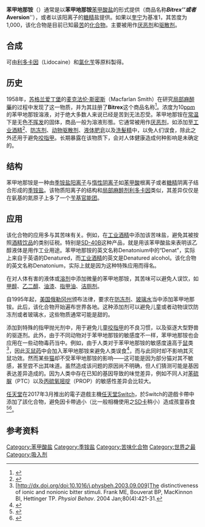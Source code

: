 {{chembox
| 名称= 苯甲地那铵
| 英文名称=Denatonium benzoate
| ImageFile1=Denatonium chemical structure.png
| ImageSize=
| ImageFile2=Denatonium benzoate chemical structure part 2.png
| ImageSize2= 100px
| IUPAC英=phenylmethyl-[2-[(2,6-dimethylphenyl)amino]-2-oxoethyl]-diethylammonium benzoate
| IUPAC中=苯甲基-[2-[(2,6-二甲苯基)氨基]-2-乙酰基]-二乙铵苯甲酸盐
| 别名=地那铵苯甲酸盐
| Section1= {{Chembox 识别
| CASNo_Ref = {{cascite|correct|CAS}}
| CAS号=3734-33-6
| PubChem=19518
| SMILES=CC[N+](CC)(CC1=CC=CC=C1)CC(=O)NC2= C(C=CC=C2C)C.C1=CC=C(C=C1)C(=O)[O-]
| SMILES2 = O=C(Nc1c(cccc1C)C)C[N+](Cc2ccccc2)(CC)CC.[O-]C(=O)c1ccccc1
| ChemSpiderID_Ref = {{chemspidercite|correct|chemspider}}
| ChemSpiderID = 18392
| ChEMBL_Ref = {{ebicite|changed|EBI}}
| ChEMBL = 1371493
| UNII_Ref = {{fdacite|correct|FDA}}
| UNII = M5BA6GAF1O
| InChI = 1/C21H28N2O.C7H6O2/c1-5-23(6-2,15-19-13-8-7-9-14-19)16-20(24)22-21-17(3)11-10-12-18(21)4;8-7(9)6-4-2-1-3-5-6/h7-14H,5-6,15-16H2,1-4H3;1-5H,(H,8,9)
| InChIKey = VWTINHYPRWEBQY-UHFFFAOYAY
| StdInChI_Ref = {{stdinchicite|correct|chemspider}}
| StdInChI = 1S/C21H28N2O.C7H6O2/c1-5-23(6-2,15-19-13-8-7-9-14-19)16-20(24)22-21-17(3)11-10-12-18(21)4;8-7(9)6-4-2-1-3-5-6/h7-14H,5-6,15-16H2,1-4H3;1-5H,(H,8,9)
| StdInChIKey_Ref = {{stdinchicite|correct|chemspider}}
| StdInChIKey = VWTINHYPRWEBQY-UHFFFAOYSA-N
}}
| Section2= {{Chembox 性质
| Formula=C<sub>28</sub>H<sub>34</sub>N<sub>2</sub>O<sub>3</sub>
| MolarMass=446.581
| Appearance=无色无气味固体
| MeltingPt=163-170 °C
}}
|Section7={{Chembox Hazards
| ExternalSDS =
| GHSPictograms = {{GHS05}}{{GHS07}}
| GHSSignalWord = Danger
| HPhrases = {{H-phrases|302|315|318|332|412}}
| PPhrases = {{P-phrases|261|264|270|271|273|280|301+312|302+352|304+312|304+340|305+351+338|310|312|321|330|332+313|362|501}}
| NFPA-H = 1
| NFPA-F = 1
| NFPA-R = 0
| NFPA-S =
| FlashPt =
| AutoignitionPt = 
| ExploLimits =
| LD50 =
| PEL = 
 }}
}}

'''苯甲地那铵'''（{{lang-en|Denatonium benzoate}}）通常是以'''苯甲地那铵'''[[苯甲酸盐|苯甲酸盐]]的形式提供（商品名称'''''Bitrex'''''或者'''''Aversion'''''），或者以该阳离子的[[糖精|糖精]]盐提供。如果以[[奎宁|奎宁]]为基准1，其苦度为1,000，该化合物是目前已知最[[味觉#苦|苦]]的[[化合物|化合物]]。主要被用作[[厌恶剂|厌恶剂]]和[[驱散剂|驱散剂]]。

==合成==
可由[[利多卡因|利多卡因]]（Lidocaine）和[[氯化苄|氯化苄]]等原料製得。

== 历史 ==
1958年，[[苏格兰|苏格兰]][[爱丁堡|爱丁堡]]的[[麦克法伦·斯密斯|麦克法伦·斯密斯]]（Macfarlan Smith）在研究[[局部麻醉藥|局部麻醉藥]]的过程中发现了这一物质，并为其註册了'''Bitrex'''这个商品名称<ref>{{cite web | title = Bitrex(R) — Branded Denatonium Benzoate | url = http://www.macsmith.com/default.aspx?pageId=73 | publisher = Macfarlan Smith | accessdate = 2007-09-30 | archive-date = 2009-03-18 | archive-url = https://web.archive.org/web/20090318030444/http://www.macsmith.com/default.aspx?pageId=73 | dead-url = no }}</ref>。浓度为10[[百万分率|ppm]]的苯甲地那铵溶液，对于绝大多数人来说已经是苦到无法忍受。苯甲地那铵在[[常温|常温]]下是无色[[揮發性|不挥发]]的固体，商品一般为溶液形態。它通常被用作[[厌恶剂|厌恶剂]]，如添加至[[工业酒精|工业酒精]]<ref>{{cite web | title = Ethanol Denaturants | url = http://www.distill.com/specs/EU2.html | date = 1993-11-22 | publisher = The Online Distillery Network | access-date = 2009-10-21 | archive-date = 2015-05-10 | archive-url = https://web.archive.org/web/20150510040900/http://www.distill.com/specs/EU2.html | dead-url = no }}</ref>、[[防冻剂|防冻剂]]、[[动物驱散剂|动物驱散剂]]、[[液体肥皂|液体肥皂]]以及[[洗髮精|洗髮精]]中，以免人们误食，除此之外还用于避免[[咬指甲|咬指甲]]。长期暴露在该物质下，会对人体健康造成何种影响是未确定的。

== 结构 ==
苯甲地那铵是一种由[[季铵盐阳离子|季铵盐阳离子]]与[[惰性阴离子|惰性阴离子]]如[[苯甲酸|苯甲酸]]根离子或者[[糖精|糖精]]阴离子结合形成的[[季铵盐|季铵盐]]。该物质阳离子的结构和[[局部麻醉剂|局部麻醉剂]][[利多卡因|利多卡因]]类似，其差异仅仅是在氨基的氮原子上多了一个[[苄基|苄基]][[官能团|官能团]]。

== 应用 ==
该化合物的应用多与其苦味有关。例如，在[[工业酒精|工业酒精]]中添加该苦味盐，避免其被按照[[酒精饮品|酒精饮品]]的类别征税。特别是[[SD-40B|SD-40B]]这种产品，就是用该苯甲酸盐来表明该乙醇液体是用作工业用途。苯甲地那铵的英文名称Denatonium中的“Denat”，实际上来自于英语的Denatured，而[[工业酒精|工业酒精]]的英文是Denatured alcohol。该化合物的英文名称Denatonium，实际上就是因为这种特殊应用而得名。

在对人体有害的液体或[[溶剂|溶剂]]中添加微量的苯甲地那铵，其苦味可以避免人误饮，如[[甲醇|甲醇]]、[[乙二醇|乙二醇]]、[[油漆|油漆]]、[[指甲油|指甲油]]、[[洁厕剂|洁厕剂]]。

自1995年起，[[美国|美国]][[俄勒冈州|俄勒冈州]]颁布法律，要求在[[防冻剂|防冻剂]]、[[玻璃水|玻璃水]]当中添加苯甲地那铵。此后，该化合物开始遍布世界各地。这种添加剂可以避免儿童或者动物误饮防冻剂或者玻璃水，这些物质通常可能是甜的。

添加到特殊的指甲抛光剂中，用于避免儿童[[咬指甲|咬指甲]]的不良习惯，以及驱逐大型野兽的驱逐剂。此外，由于不同动物对于苯甲地那铵的敏感度不一样，苯甲地那铵也会应用在一些动物毒药当中。例如，由于人类对于苯甲地那铵的敏感度遠高于[[鼠|鼠]]类<ref>[http://dx.doi.org/doi:10.1016/j.physbeh.2003.09.009]The distinctiveness of ionic and nonionic bitter stimuli. Frank ME, Bouverat BP, MacKinnon BI, Hettinger TP. ''Physiol Behav''. 2004 Jan;80(4):421-31.</ref>，因此[[灭鼠药|灭鼠药]]中会加入苯甲地那铵来避免人类误食<ref>{{Cite web |url=http://www.pestcontrolshop.co.uk/acatalog/RAT_POISON_AND_BAIT_STATIONS.html |title=Rats - Rat Poison & Rat Bait Stations<!-- Bot generated title --> |access-date=2009-10-21 |archive-date=2009-01-22 |archive-url=https://web.archive.org/web/20090122080848/http://www.pestcontrolshop.co.uk/acatalog/RAT_POISON_AND_BAIT_STATIONS.html |dead-url=yes }}</ref>，而与此同时却不影响其灭鼠功效。然而某些[[猫|猫]]却不受苯甲地那铵的影响——这可能是因为部分猫对其不敏感，甚至尝不出其味道。虽然造成该问题的原因尚不明确，但人们猜测可能是基因表达差异造成的。因为人类中存在已知的基因导致的味觉差异，例如不同人对[[苯硫脲|苯硫脲]]（PTC）以及[[丙硫氧嘧啶|丙硫氧嘧啶]]（PROP）的敏感性差异会比较大。

[[任天堂|任天堂]]在2017年3月推出的電子遊戲主機[[任天堂Switch|任天堂Switch]]，於Switch的遊戲卡帶中添加了該化合物，避免因卡帶過小（比一般相機使用之[[SD卡|SD卡]]稍小）造成孩童吞食<ref>{{Cite web|title=任天堂给NS卡带涂满了已知最苦的化合物，却仍然拦不住人们争先恐后地舔卡|url=https://www.sohu.com/a/127735156_628730|access-date=2021-12-30|author=游研社|date=2017-03-02|archive-url=https://web.archive.org/web/20211230094709/https://www.sohu.com/a/127735156_628730|archive-date=2021-12-30|dead-url=no}}</ref><ref>{{cite news |author=羅仁豪 |date=2017-03-03 |title=Nintendo Switch遊戲片超苦？外媒試吃後一個表情扭曲 |url=https://game.ettoday.net/article/877145.htm |newspaper=ETtoday |access-date=2018-05-27 |archive-date=2020-05-02 |archive-url=https://web.archive.org/web/20200502140538/https://game.ettoday.net/article/877145.htm |dead-url=no }}</ref>。

== 参考资料 ==
{{reflist}}

[[Category:苯甲酸盐|Category:苯甲酸盐]]
[[Category:季铵盐|Category:季铵盐]]
[[Category:苦味化合物|Category:苦味化合物]]
[[Category:世界之最|Category:世界之最]]
[[Category:吸入剂|Category:吸入剂]]